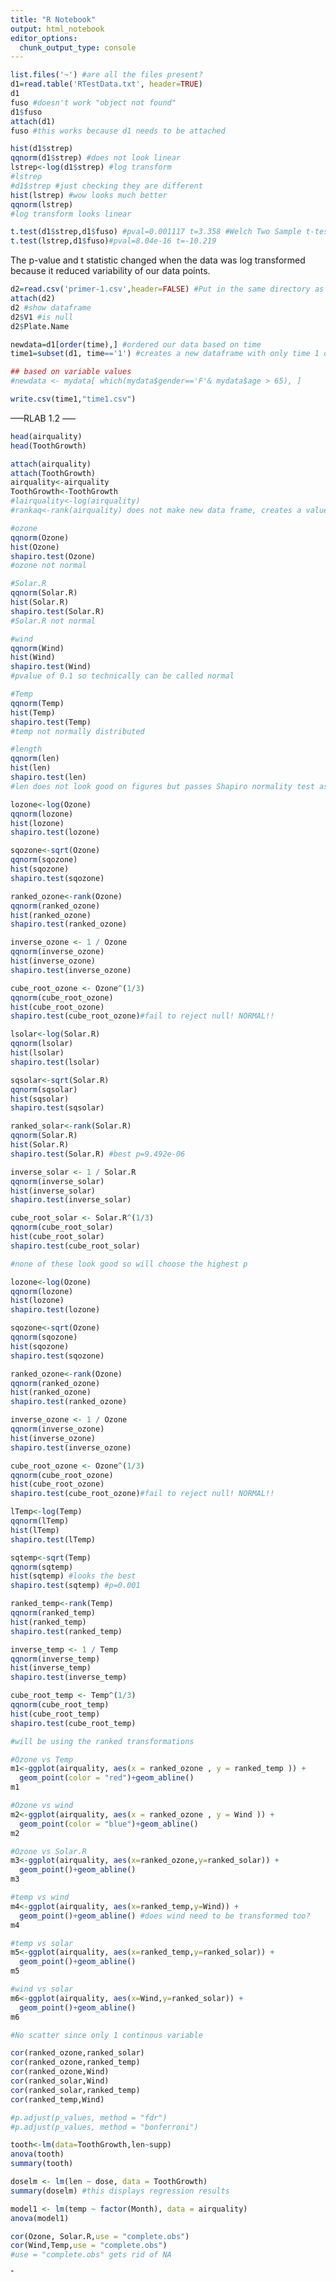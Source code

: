 ```yaml
---
title: "R Notebook"
output: html_notebook
editor_options: 
  chunk_output_type: console
---
```



```r
list.files('~') #are all the files present?
d1=read.table('RTestData.txt', header=TRUE)
d1
fuso #doesn't work "object not found"
d1$fuso
attach(d1)
fuso #this works because d1 needs to be attached
```


```r
hist(d1$strep)
qqnorm(d1$strep) #does not look linear
lstrep<-log(d1$strep) #log transform
#lstrep
#d1$strep #just checking they are different
hist(lstrep) #wow looks much better
qqnorm(lstrep) 
#log transform looks linear
```

```r
t.test(d1$strep,d1$fuso) #pval=0.001117 t=3.358 #Welch Two Sample t-test (unpaired)
t.test(lstrep,d1$fuso)#pval=8.04e-16 t=-10.219
```
The p-value and t statistic changed when the data was log transformed because it reduced variability of our data points.  

```r
d2=read.csv('primer-1.csv',header=FALSE) #Put in the same directory as your R script
attach(d2)
d2 #show dataframe
d2$V1 #is null
d2$Plate.Name
```

```r
newdata=d1[order(time),] #ordered our data based on time
time1=subset(d1, time=='1') #creates a new dataframe with only time 1 observations

## based on variable values
#newdata <- mydata[ which(mydata$gender=='F'& mydata$age > 65), ]
```

```r
write.csv(time1,"time1.csv")
```

-----RLAB 1.2 -----

```r
head(airquality)
head(ToothGrowth)

attach(airquality)
attach(ToothGrowth)
airquality<-airquality
ToothGrowth<-ToothGrowth
#lairquality<-log(airquality)
#rankaq<-rank(airquality) does not make new data frame, creates a value
```

```r
#ozone
qqnorm(Ozone)
hist(Ozone)
shapiro.test(Ozone)
#ozone not normal

#Solar.R
qqnorm(Solar.R)
hist(Solar.R)
shapiro.test(Solar.R)
#Solar.R not normal 

#wind
qqnorm(Wind)
hist(Wind)
shapiro.test(Wind)
#pvalue of 0.1 so technically can be called normal 

#Temp
qqnorm(Temp)
hist(Temp)
shapiro.test(Temp)
#temp not normally distributed

```

```r
#length
qqnorm(len)
hist(len)
shapiro.test(len)
#len does not look good on figures but passes Shapiro normality test as normal.
```

```r
lozone<-log(Ozone)
qqnorm(lozone)
hist(lozone)
shapiro.test(lozone)

sqozone<-sqrt(Ozone)
qqnorm(sqozone)
hist(sqozone)
shapiro.test(sqozone)

ranked_ozone<-rank(Ozone)
qqnorm(ranked_ozone)
hist(ranked_ozone)
shapiro.test(ranked_ozone)

inverse_ozone <- 1 / Ozone
qqnorm(inverse_ozone)
hist(inverse_ozone)
shapiro.test(inverse_ozone)

cube_root_ozone <- Ozone^(1/3)
qqnorm(cube_root_ozone)
hist(cube_root_ozone)
shapiro.test(cube_root_ozone)#fail to reject null! NORMAL!!

```

```r
lsolar<-log(Solar.R)
qqnorm(lsolar)
hist(lsolar)
shapiro.test(lsolar)

sqsolar<-sqrt(Solar.R)
qqnorm(sqsolar)
hist(sqsolar)
shapiro.test(sqsolar)

ranked_solar<-rank(Solar.R)
qqnorm(Solar.R)
hist(Solar.R)
shapiro.test(Solar.R) #best p=9.492e-06

inverse_solar <- 1 / Solar.R
qqnorm(inverse_solar)
hist(inverse_solar)
shapiro.test(inverse_solar)

cube_root_solar <- Solar.R^(1/3)
qqnorm(cube_root_solar)
hist(cube_root_solar)
shapiro.test(cube_root_solar)

#none of these look good so will choose the highest p

```

```r
lozone<-log(Ozone)
qqnorm(lozone)
hist(lozone)
shapiro.test(lozone)

sqozone<-sqrt(Ozone)
qqnorm(sqozone)
hist(sqozone)
shapiro.test(sqozone)

ranked_ozone<-rank(Ozone)
qqnorm(ranked_ozone)
hist(ranked_ozone)
shapiro.test(ranked_ozone)

inverse_ozone <- 1 / Ozone
qqnorm(inverse_ozone)
hist(inverse_ozone)
shapiro.test(inverse_ozone)

cube_root_ozone <- Ozone^(1/3)
qqnorm(cube_root_ozone)
hist(cube_root_ozone)
shapiro.test(cube_root_ozone)#fail to reject null! NORMAL!!

```

```r
lTemp<-log(Temp)
qqnorm(lTemp)
hist(lTemp)
shapiro.test(lTemp)

sqtemp<-sqrt(Temp)
qqnorm(sqtemp)
hist(sqtemp) #looks the best
shapiro.test(sqtemp) #p=0.001

ranked_temp<-rank(Temp)
qqnorm(ranked_temp)
hist(ranked_temp)
shapiro.test(ranked_temp)

inverse_temp <- 1 / Temp
qqnorm(inverse_temp)
hist(inverse_temp)
shapiro.test(inverse_temp)

cube_root_temp <- Temp^(1/3)
qqnorm(cube_root_temp)
hist(cube_root_temp)
shapiro.test(cube_root_temp)
```

```r
#will be using the ranked transformations

#Ozone vs Temp
m1<-ggplot(airquality, aes(x = ranked_ozone , y = ranked_temp )) +
  geom_point(color = "red")+geom_abline()
m1

#Ozone vs wind
m2<-ggplot(airquality, aes(x = ranked_ozone , y = Wind )) +
  geom_point(color = "blue")+geom_abline()
m2

#Ozone vs Solar.R
m3<-ggplot(airquality, aes(x=ranked_ozone,y=ranked_solar)) +
  geom_point()+geom_abline()
m3

#temp vs wind 
m4<-ggplot(airquality, aes(x=ranked_temp,y=Wind)) +
  geom_point()+geom_abline() #does wind need to be transformed too?
m4

#temp vs solar
m5<-ggplot(airquality, aes(x=ranked_temp,y=ranked_solar)) +
  geom_point()+geom_abline()
m5

#wind vs solar
m6<-ggplot(airquality, aes(x=Wind,y=ranked_solar)) +
  geom_point()+geom_abline()
m6

```

```r
#No scatter since only 1 continous variable
```

```r
cor(ranked_ozone,ranked_solar)
cor(ranked_ozone,ranked_temp)
cor(ranked_ozone,Wind)
cor(ranked_solar,Wind)
cor(ranked_solar,ranked_temp)
cor(ranked_temp,Wind)
```

```r
#p.adjust(p_values, method = "fdr")
#p.adjust(p_values, method = "bonferroni")
```

```r
tooth<-lm(data=ToothGrowth,len~supp)
anova(tooth)
summary(tooth)

doselm <- lm(len ~ dose, data = ToothGrowth)
summary(doselm) #this displays regression results
```

```r
model1 <- lm(temp ~ factor(Month), data = airquality)
anova(model1)

cor(Ozone, Solar.R,use = "complete.obs")
cor(Wind,Temp,use = "complete.obs")
#use = "complete.obs" gets rid of NA
```




ˆ
